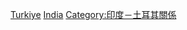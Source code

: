 {{Commonscat|Ambassadors of India to Turkey}}

[[Category:印度駐外大使|Turkiye]]
[[Category:駐土耳其大使|India]]
[[Category:印度－土耳其關係|Category:印度－土耳其關係]]